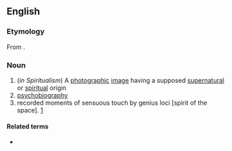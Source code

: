==English==

===Etymology===
From {{confix|psycho|graph|lang=en}}.

===Noun===
{{en-noun}}

# (''in Spiritualism'') A [[photographic]] [[image]] having a supposed [[supernatural]] or [[spiritual]] origin
# [[psychobiography]]
# recorded moments of sensuous touch by genius loci [spirit of the space]. [http://psychographs.urbansquares.com/psychographs.html]

====Related terms====
* {{l|en|psychobiographer}}
